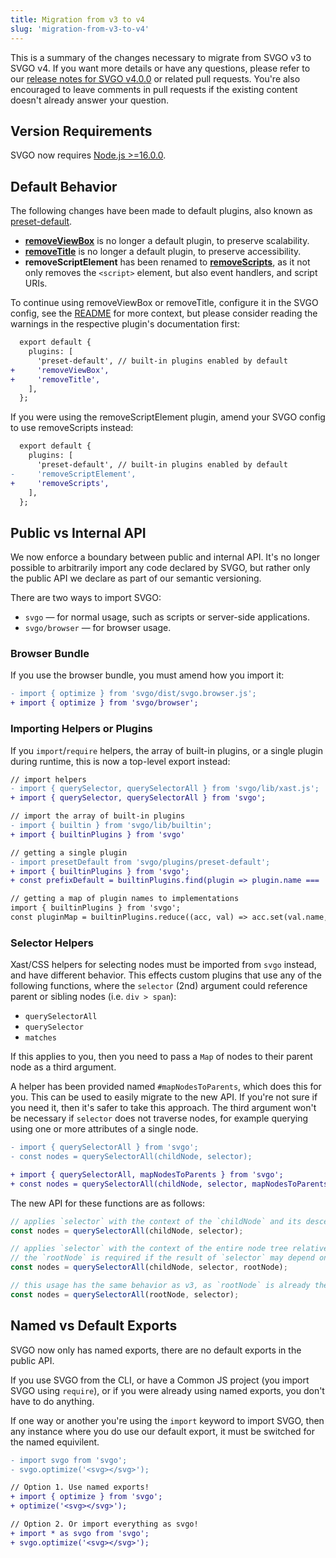 ```yaml
---
title: Migration from v3 to v4
slug: 'migration-from-v3-to-v4'
---
```


This is a summary of the changes necessary to migrate from SVGO v3 to SVGO v4. If you want more details or have any questions, please refer to our [release notes for SVGO v4.0.0](https://github.com/svg/svgo/releases/tag/v4.0.0) or related pull requests. You're also encouraged to leave comments in pull requests if the existing content doesn't already answer your question.

## Version Requirements

SVGO now requires [Node.js >=16.0.0](https://nodejs.org/en/blog/release/v16.0.0).

## Default Behavior

The following changes have been made to default plugins, also known as [preset-default](/docs/preset-default/).

- **[removeViewBox](/docs/plugins/removeViewBox/)** is no longer a default plugin, to preserve scalability.
- **[removeTitle](/docs/plugins/removeTitle)** is no longer a default plugin, to preserve accessibility.
- **removeScriptElement** has been renamed to **[removeScripts](/docs/plugins/removeScripts)**, as it not only removes the `<script>` element, but also event handlers, and script URIs.

To continue using removeViewBox or removeTitle, configure it in the SVGO config, see the [README](https://github.com/svg/svgo?tab=readme-ov-file#configuration) for more context, but please consider reading the warnings in the respective plugin's documentation first:

```diff
  export default {
    plugins: [
      'preset-default', // built-in plugins enabled by default
+     'removeViewBox',
+     'removeTitle',
    ],
  };
```

If you were using the removeScriptElement plugin, amend your SVGO config to use removeScripts instead:

```diff
  export default {
    plugins: [
      'preset-default', // built-in plugins enabled by default
-     'removeScriptElement',
+     'removeScripts',
    ],
  };
```

## Public vs Internal API

We now enforce a boundary between public and internal API. It's no longer possible to arbitrarily import any code declared by SVGO, but rather only the public API we declare as part of our semantic versioning.

There are two ways to import SVGO:

- `svgo` — for normal usage, such as scripts or server-side applications.
- `svgo/browser` — for browser usage.

### Browser Bundle

If you use the browser bundle, you must amend how you import it:

```diff
- import { optimize } from 'svgo/dist/svgo.browser.js';
+ import { optimize } from 'svgo/browser';
```

### Importing Helpers or Plugins

If you `import`/`require` helpers, the array of built-in plugins, or a single plugin during runtime, this is now a top-level export instead:

```diff
// import helpers
- import { querySelector, querySelectorAll } from 'svgo/lib/xast.js';
+ import { querySelector, querySelectorAll } from 'svgo';

// import the array of built-in plugins
- import { builtin } from 'svgo/lib/builtin';
+ import { builtinPlugins } from 'svgo'

// getting a single plugin
- import presetDefault from 'svgo/plugins/preset-default';
+ import { builtinPlugins } from 'svgo';
+ const prefixDefault = builtinPlugins.find(plugin => plugin.name === 'preset-default');

// getting a map of plugin names to implementations
import { builtinPlugins } from 'svgo';
const pluginMap = builtinPlugins.reduce((acc, val) => acc.set(val.name, val), new Map());
```

### Selector Helpers

Xast/CSS helpers for selecting nodes must be imported from `svgo` instead, and have different behavior. This effects custom plugins that use any of the following functions, where the `selector` (2nd) argument could reference parent or sibling nodes (i.e. `div > span`):

- `querySelectorAll`
- `querySelector`
- `matches`

If this applies to you, then you need to pass a `Map` of nodes to their parent node as a third argument.

A helper has been provided named `#mapNodesToParents`, which does this for you. This can be used to easily migrate to the new API. If you're not sure if you need it, then it's safer to take this approach. The third argument won't be necessary if `selector` does not traverse nodes, for example querying using one or more attributes of a single node.

```diff
- import { querySelectorAll } from 'svgo';
- const nodes = querySelectorAll(childNode, selector);

+ import { querySelectorAll, mapNodesToParents } from 'svgo';
+ const nodes = querySelectorAll(childNode, selector, mapNodesToParents(rootNode));
```

The new API for these functions are as follows:

```js
// applies `selector` with the context of the `childNode` and its descendants
const nodes = querySelectorAll(childNode, selector);

// applies `selector` with the context of the entire node tree relative from `childNode`
// the `rootNode` is required if the result of `selector` may depend on the parent or sibling of `childNode`
const nodes = querySelectorAll(childNode, selector, rootNode);

// this usage has the same behavior as v3, as `rootNode` is already the entire node tree
const nodes = querySelectorAll(rootNode, selector);
```

## Named vs Default Exports

SVGO now only has named exports, there are no default exports in the public API.

If you use SVGO from the CLI, or have a Common JS project (you import SVGO using `require`), or if you were already using named exports, you don't have to do anything.

If one way or another you're using the `import` keyword to import SVGO, then any instance where you do use our default export, it must be switched for the named equivilent.

```diff
- import svgo from 'svgo';
- svgo.optimize('<svg></svg>');

// Option 1. Use named exports!
+ import { optimize } from 'svgo';
+ optimize('<svg></svg>');

// Option 2. Or import everything as svgo!
+ import * as svgo from 'svgo';
+ svgo.optimize('<svg></svg>');
```
